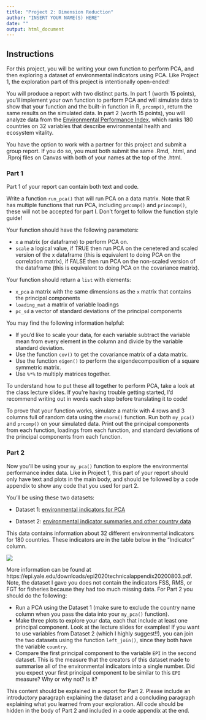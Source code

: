 ```yaml
---
title: "Project 2: Dimension Reduction"
author: "INSERT YOUR NAME(S) HERE"
date: ""
output: html_document
---
```


## Instructions

For this project, you will be writing your own function to perform PCA, and then exploring a dataset of environmental indicators using PCA. Like Project 1, the exploration part of this project is intentionally open-ended! 

You will produce a report with two distinct parts. In part 1 (worth 15 points), you'll implement your own function to perform PCA and will simulate data to show that your function and the built-in function in R, `prcomp()`, return the same results on the simulated data. In part 2 (worth 15 points), you will analyze data from the [Environmental Performance Index](https://epi.yale.edu/), which ranks 180 countries on 32 variables that describe environmental health and ecosystem vitality. 

You have the option to work with a partner for this project and submit a group report. 
If you do so, you must both submit the same .Rmd, .html, and .Rproj files on Canvas with both of your names at the top of the .html.

### Part 1 

Part 1 of your report can contain both text and code. 

Write a function `run_pca()` that will run PCA on a data matrix. Note that R has multiple functions that run PCA, including `prcomp()` and `princomp()`, these will not be accepted for part I. Don't forget to follow the function style guide!

Your function should have the following parameters:

* `x` a matrix (or dataframe) to perform PCA on. 
* `scale` a logical value, if TRUE then run PCA on the cenetered and scaled version of the x dataframe (this is equivalent to doing PCA on the correlation matrix), if FALSE then run PCA on the non-scaled version of the dataframe (this is equivalent to doing PCA on the covariance matrix).

Your function should return a `list` with elements:

* `x_pca` a matrix with the same dimensions as the `x` matrix that contains the principal components
* `loading_mat` a matrix of variable loadings
* `pc_sd` a vector of standard deviations of the principal components 

You may find the following information helpful:

* If you'd like to scale your data, for each variable subtract the variable mean from every element in the column and divide by the variable standard deviation. 
* Use the function `cov()` to get the covariance matrix of a data matrix.
* Use the function `eigen()` to perform the eigendecomposition of a square symmetric matrix. 
* Use `%*%` to multiply matrices together. 

To understand how to put these all together to perform PCA, take a look at the class lecture slides. If you're having trouble getting started, I'd recommend writing out in words each step before translating it to code! 

To prove that your function works, simulate a matrix with $4$ rows and $3$ columns full of random data using the `rnorm()` function. Run both `my_pca()` and `prcomp()` on your simulated data. Print out the principal components from each function, loadings from each function, and standard deviations of the principal components from each function. 

### Part 2 

Now you'll be using your `my_pca()` function to explore the environmental performance index data. Like in Project 1, this part of your report should only have text and plots in the main body, and should be followed by a code appendix to show any code that you used for part 2. 

You'll be using these two datasets: 

* Dataset 1: [environmental indicators for PCA](https://raw.githubusercontent.com/svteichman/STAT302-WIN2022/main/files/projects/02_dimension_reduction/pca_data.csv)

* Dataset 2: [environmental indicator summaries and other country data](https://raw.githubusercontent.com/svteichman/STAT302-WIN2022/main/files/projects/02_dimension_reduction/other_data.csv)

This data contains information about $32$ different environmental indicators for $180$ countries. These indicators are in the table below in the "Indicator" column.

![](../../../files/images/epi_info.png)

More information can be found at https://epi.yale.edu/downloads/epi2020technicalappendix20200803.pdf. Note, the dataset I gave you does not contain the indicators FSS, RMS, or FGT for fisheries because they had too much missing data. For Part 2 you should do the following:

* Run a PCA using the Dataset 1 (make sure to exclude the country name column when you pass the data into your `my_pca()` function). 
* Make three plots to explore your data, each that include at least one principal component. Look at the lecture slides for examples! If you want to use variables from Dataset 2 (which I highly suggest!!), you can join the two datasets using the function `left_join()`, since they both have the variable `country`. 
* Compare the first principal component to the variable `EPI` in the second dataset. This is the measure that the creators of this dataset made to summarise all of the environmental indicators into a single number. Did you expect your first principal component to be similar to this `EPI` measure? Why or why not? Is it? 

This content should be explained in a report for Part 2. Please include an introductory paragraph explaining the dataset and a concluding paragraph explaining what you learned from your exploration. All code should be hidden in the body of Part 2 and included in a code appendix at the end. 


